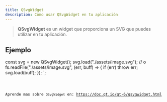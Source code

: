 ```yaml
---
title: QSvgWidget
description: Cómo usar QSvgWidget en tu aplicación
---
```



> **QSvgWidget** es un widget que proporciona un SVG que puedes utilizar en tu aplicación.

## Ejemplo


const svg = new QSvgWidget();
svg.load("./assets/image.svg");
// o
fs.readFile("./assets/image.svg", (err, buff) => {
    if (err) throw err;
    svg.load(buff);
});
`;

<Code code={qSvgWidgetExample} title='example_qSvgWidget.ts' lang='ts' />

Aprende mas sobre `QSvgWidget` en: https://doc.qt.io/qt-6/qsvgwidget.html